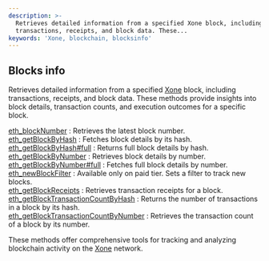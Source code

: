 ```yaml
---
description: >-
  Retrieves detailed information from a specified Xone block, including
  transactions, receipts, and block data. These...
keywords: 'Xone, blockchain, blocksinfo'
---
```



<Meta
  title="Xone blocks info | dRPC"
/>

## Blocks info

Retrieves detailed information from a specified [Xone](https://xone.org/) block, including transactions, receipts, and block data. These methods provide insights into block details, transaction counts, and execution outcomes for a specific block.

[eth_blockNumber](/openapi/blocksinfo/eth_blockNumber) : Retrieves the latest block number. \
[eth_getBlockByHash](/openapi/blocksinfo/eth_getBlockByHash) : Fetches block details by its hash. \
[eth_getBlockByHash#full](/openapi/blocksinfo/eth_getBlockByHashfull) : Returns full block details by hash. \
[eth_getBlockByNumber](/openapi/blocksinfo/eth_getBlockByNumber) : Retrieves block details by number. \
[eth_getBlockByNumber#full](/openapi/blocksinfo/eth_getBlockByNumberfull) : Fetches full block details by number. \
[eth_newBlockFilter](/openapi/blocksinfo/eth_newBlockFilter) : Available only on paid tier. Sets a filter to track new blocks. \
[eth_getBlockReceipts](/openapi/blocksinfo/eth_getBlockReceipts) : Retrieves transaction receipts for a block. \
[eth_getBlockTransactionCountByHash](/openapi/blocksinfo/eth_getBlockTransactionCountByHash) : Returns the number of transactions in a block by its hash. \
[eth_getBlockTransactionCountByNumber](/openapi/blocksinfo/eth_getBlockTransactionCountByNumber) : Retrieves the transaction count of a block by its number.

These methods offer comprehensive tools for tracking and analyzing blockchain activity on the [Xone](https://xone.org/) network.

